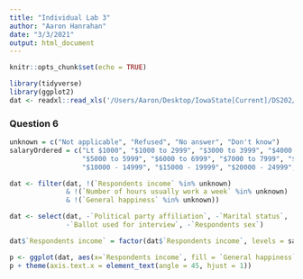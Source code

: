 ```yaml
---
title: "Individual Lab 3"
author: "Aaron Hanrahan"
date: "3/3/2021"
output: html_document
---
```


```r
knitr::opts_chunk$set(echo = TRUE)
```

```r
library(tidyverse)
library(ggplot2)
dat <- readxl::read_xls('/Users/Aaron/Desktop/IowaState[Current]/DS202/GSS.xls')
```

### Question 6
```r
unknown = c("Not applicable", "Refused", "No answer", "Don't know")
salaryOrdered = c("Lt $1000", "$1000 to 2999", "$3000 to 3999", "$4000 to 4999",
                  "$5000 to 5999", "$6000 to 6999", "$7000 to 7999", "$8000 to 9999",
                  "$10000 - 14999", "$15000 - 19999", "$20000 - 24999", "$25000 or more")

dat <- filter(dat, !(`Respondents income` %in% unknown)
              & !(`Number of hours usually work a week` %in% unknown)
              & !(`General happiness` %in% unknown))

dat <- select(dat, -`Political party affiliation`, -`Marital status`,
              -`Ballot used for interview`, -`Respondents sex`)

dat$`Respondents income` = factor(dat$`Respondents income`, levels = salaryOrdered)

p <- ggplot(dat, aes(x=`Respondents income`, fill = `General happiness`)) + geom_bar() + ggtitle("General Happiness per Income")
p + theme(axis.text.x = element_text(angle = 45, hjust = 1))
```

